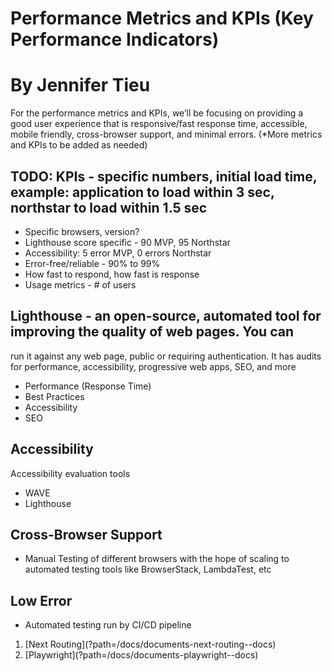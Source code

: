 
# Performance Metrics and KPIs (Key Performance Indicators)

# By Jennifer Tieu

For the performance metrics and KPIs, we’ll be focusing on providing a good user experience
that is responsive/fast response time, accessible, mobile friendly, cross-browser support, and
minimal errors. (\*More metrics and KPIs to be added as needed)

## TODO: KPIs - specific numbers, initial load time, example: application to load within 3 sec, northstar to load within 1.5 sec

- Specific browsers, version?
- Lighthouse score specific - 90 MVP, 95 Northstar
- Accessibility: 5 error MVP, 0 errors Northstar
- Error-free/reliable - 90% to 99%
- How fast to respond, how fast is response
- Usage metrics - # of users

## Lighthouse - an open-source, automated tool for improving the quality of web pages. You can

run it against any web page, public or requiring authentication. It has audits for performance,
accessibility, progressive web apps, SEO, and more

- Performance (Response Time)
- Best Practices
- Accessibility
- SEO

## Accessibility

Accessibility evaluation tools

- WAVE
- Lighthouse

## Cross-Browser Support

- Manual Testing of different browsers with the hope of scaling to automated testing tools like BrowserStack, LambdaTest, etc

## Low Error

- Automated testing run by CI/CD pipeline

<ol className="doc_nav_links">
  <li>[Next Routing](?path=/docs/documents-next-routing--docs)</li>
  <li>[Playwright](?path=/docs/documents-playwright--docs)</li>
</ol>
